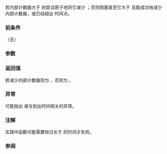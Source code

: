 {{cpp/thread/counting_semaphore/title|try_acquire_for}}
{{cpp/thread/counting_semaphore/navbar}}
{{dcl begin}}
{{dcl|since=c++20|
template&lt; class Rep, class Period &gt;
bool try_acquire_for( const std::chrono::duration&lt;Rep, Period&gt;&amp; rel_time );
}}
{{dcl end}}

若内部计数器大于 {{c|0}} 则尝试原子地将它减少 {{c|1}}；否则阻塞直至它大于 ​{{c|0}} 且能成功地减少内部计数器，或已经超出 {{c|rel_time}} 时间点。

===前条件===
（无）

===参数===
{{par begin}}
{{par|rel_time|函数必须为失败等待到的''最小''{{sep}}时长}}
{{par end}}

===返回值===
若减少内部计数器则为 {{c|true}}，否则为 {{c|false}}。

===异常===
可能抛出 {{lc|std::system_error}} 或与到达时间相关的异常。

===注解===
实践中函数可能需要经过长于 {{c|rel_time}} 的时间才失败。

===参阅===
{{dsc begin}}
{{dsc inc|cpp/thread/counting_semaphore/dsc release}}
{{dsc inc|cpp/thread/counting_semaphore/dsc acquire}}
{{dsc inc|cpp/thread/counting_semaphore/dsc try_acquire}}
{{dsc inc|cpp/thread/counting_semaphore/dsc try_acquire_until}}
{{dsc end}}

{{langlinks|de|en|es|fr|it|ja|pt|ru|zh}}